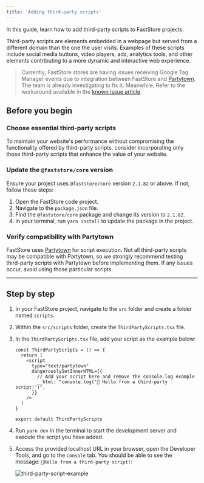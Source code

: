 ```yaml
---
title: 'Adding third-party scripts'
---
```


In this guide, learn how to add third-party scripts to FastStore projects.

Third-party scripts are elements embedded in a webpage but served from a different domain than the one the user visits. Examples of these scripts include social media buttons, video players, ads, analytics tools, and other elements contributing to a more dynamic and interactive web experience.

> Currently, FastStore stores are having issues receiving Google Tag Manager events due to integration between FastStore and [Partytown](https://partytown.builder.io/). The team is already investigating to fix it. Meanwhile, Refer to the workaround available in the [known issue article](https://help.vtex.com/en/known-issues/gtm-scripts-are-not-loading-on-the-native-thirdparty-scripts--4hTYThw8092OCHhUIvpCAa).

## Before you begin

<Steps>

### Choose essential third-party scripts

To maintain your website's performance without compromising the functionality offered
by third-party scripts, consider incorporating only those third-party scripts that
enhance the value of your website.

### Update the `@faststore/core` version

Ensure your project uses `@faststore/core` version `2.1.82` or above. If not, follow these steps:

1. Open the FastStore code project.
2. Navigate to the `package.json` file.
3. Find the `@faststore/core` package and change its version to `2.1.82`.
4. In your terminal, run `yarn install` to update the package in the project.

### Verify compatibility with Partytown

FastStore uses [Partytown](https://partytown.builder.io/) for script execution. Not all third-party scripts may be compatible with Partytown, so we strongly recommend testing third-party scripts with Partytown before implementing them. If any issues occur, avoid using those particular scripts.

</Steps>

---

## Step by step

1. In your FastStore project, navigate to the `src` folder and create a folder named `scripts`.

2. Within the `src/scripts` folder, create the `ThirdPartyScripts.tsx` file.

3. In the `ThirdPartyScripts.tsx` file, add your script as the example below:

    ```tsx src/scripts/ThirdPartyScripts.tsx mark=7
    const ThirdPartyScripts = () => {
      return (
        <script
          type="text/partytown"
          dangerouslySetInnerHTML={{
            // Add your script here and remove the console.log example
            __html: "console.log('🚀 Hello from a third-party script!')",
          }}
        />
      )
    }

    export default ThirdPartyScripts
    ```

4. Run `yarn dev` in the terminal to start the development server and execute the script you have added.

5. Access the provided localhost URL in your browser, open the Developer Tools, and go to the `Console` tab. You should be able to see the message: `🚀Hello from a third-party script!`:

    ![third-party-script-example](https://vtexhelp.vtexassets.com/assets/docs/src/third-party-scripts___2f9d925975b6217a5c3872ed96fc6bd7.png)
